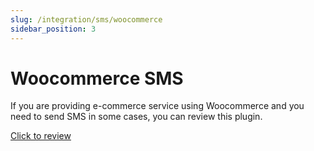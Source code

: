```yaml
---
slug: /integration/sms/woocommerce
sidebar_position: 3
---
```


# Woocommerce SMS
If you are providing e-commerce service using Woocommerce and you need to send SMS in some cases, you can review this plugin.

[Click to review](https://whmcssms.com/?ref=a2psmsapicom)
